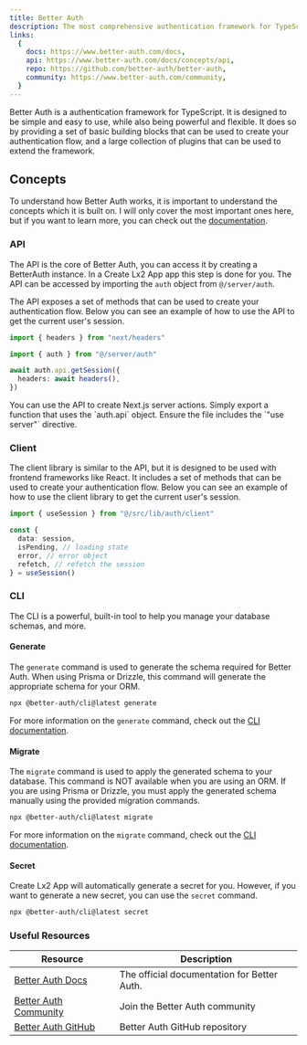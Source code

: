 ```yaml
---
title: Better Auth
description: The most comprehensive authentication framework for TypeScript.
links:
  {
    docs: https://www.better-auth.com/docs,
    api: https://www.better-auth.com/docs/concepts/api,
    repo: https://github.com/better-auth/better-auth,
    community: https://www.better-auth.com/community,
  }
---
```


Better Auth is a authentication framework for TypeScript. It is designed to be
simple and easy to use, while also being powerful and flexible. It does so by
providing a set of basic building blocks that can be used to create your
authentication flow, and a large collection of plugins that can be used to
extend the framework.

## Concepts

To understand how Better Auth works, it is important to understand the concepts
which it is built on. I will only cover the most important ones here, but if you
want to learn more, you can check out the
[documentation](https://www.better-auth.com/docs/concepts/api).

### API

The API is the core of Better Auth, you can access it by creating a BetterAuth
instance. In a Create Lx2 App app this step is done for you. The API can be
accessed by importing the `auth` object from `@/server/auth`.

The API exposes a set of methods that can be used to create your authentication
flow. Below you can see an example of how to use the API to get the current
user's session.

```ts showLineNumbers
import { headers } from "next/headers"

import { auth } from "@/server/auth"

await auth.api.getSession({
  headers: await headers(),
})
```

<Callout type="info" title="Tip">
  You can use the API to create Next.js server actions. Simply export a function
  that uses the `auth.api` object. Ensure the file includes the `"use server"`
  directive.
</Callout>

### Client

The client library is similar to the API, but it is designed to be used with
frontend frameworks like React. It includes a set of methods that can be used to
create your authentication flow. Below you can see an example of how to use the
client library to get the current user's session.

```ts showLineNumbers
import { useSession } from "@/src/lib/auth/client"

const {
  data: session,
  isPending, // loading state
  error, // error object
  refetch, // refetch the session
} = useSession()
```

### CLI

The CLI is a powerful, built-in tool to help you manage your database schemas,
and more.

#### Generate

The `generate` command is used to generate the schema required for Better Auth.
When using Prisma or Drizzle, this command will generate the appropriate schema
for your ORM.

```bash
npx @better-auth/cli@latest generate
```

For more information on the `generate` command, check out the
[CLI documentation](https://www.better-auth.com/docs/concepts/cli#generate).

#### Migrate

The `migrate` command is used to apply the generated schema to your database.
This command is NOT available when you are using an ORM. If you are using Prisma
or Drizzle, you must apply the generated schema manually using the provided
migration commands.

```bash
npx @better-auth/cli@latest migrate
```

For more information on the `migrate` command, check out the
[CLI documentation](https://www.better-auth.com/docs/concepts/cli#migrate).

#### Secret

Create Lx2 App will automatically generate a secret for you. However, if you
want to generate a new secret, you can use the `secret` command.

```bash
npx @better-auth/cli@latest secret
```

### Useful Resources

| Resource                                                         | Description                                 |
| ---------------------------------------------------------------- | ------------------------------------------- |
| [Better Auth Docs](https://www.better-auth.com/docs)             | The official documentation for Better Auth. |
| [Better Auth Community](https://www.better-auth.com/community)   | Join the Better Auth community              |
| [Better Auth GitHub](https://github.com/better-auth/better-auth) | Better Auth GitHub repository               |
